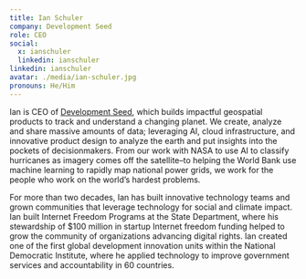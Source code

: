 ```yaml
---
title: Ian Schuler
company: Development Seed
role: CEO
social:
  x: ianschuler
  linkedin: ianschuler
linkedin: ianschuler
avatar: ./media/ian-schuler.jpg
pronouns: He/Him
---
```

Ian is CEO of [Development Seed](https://developmentseed.org/), which builds impactful geospatial products to track and understand a changing planet. We create, analyze and share massive amounts of data; leveraging AI, cloud infrastructure, and innovative product design to analyze the earth and put insights into the pockets of decisionmakers. From our work with NASA to use AI to classify hurricanes as imagery comes off the satellite–to helping the World Bank use machine learning to rapidly map national power grids, we work for the people who work on the world’s hardest problems.

For more than two decades, Ian has built innovative technology teams and grown communities that leverage technology for social and climate impact. Ian built Internet Freedom Programs at the State Department, where his stewardship of $100 million in startup Internet freedom funding helped to grow the community of organizations advancing digital rights. Ian created one of the first global development innovation units within the National Democratic Institute, where he applied technology to improve government services and accountability in 60 countries.